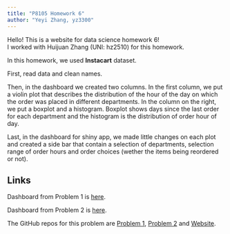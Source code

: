 ```yaml
---
title: "P8105 Homework 6"
author: "Yeyi Zhang, yz3300"
---
```

Hello! This is a website for data science homework 6!  
I worked with Huijuan Zhang (UNI: hz2510) for this homework.

In this homework, we used __Instacart__ dataset. 

First, read data and clean names.

Then, in the dashboard we created two columns. In the first column, we put a violin plot that describes the distribution of the hour of the day on which the order was placed in different departments. In the column on the right, we put a boxplot and a histogram. Boxplot shows days since the last order for each department and the histogram is the distribution of order hour of day.

Last, in the dashboard for shiny app, we made little changes on each plot and created a side bar that contain a selection of departments, selection range of order hours and order choices (wether the items being reordered or not).

## Links
Dashboard from Problem 1 is [here](problem1/problem1.html).


Dashboard from Problem 2 is [here](https://huijuanzhang.shinyapps.io/p8105_hw6_problem2/).


The GitHub repos for this problem are [Problem 1](https://github.com/HuijuanZhang/p8105_hw6_p1),
[Problem 2](https://github.com/zyy7348/p8105_hw6_problem2) and [Website](https://github.com/zyy7348/p8105_hw6_yz3300.github.io).




